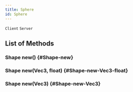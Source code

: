 ```yaml
---
title: Sphere
id: Sphere
---
```

`Client`
`Server`

## List of Methods

### Shape new() {#Shape-new}

### Shape new(Vec3, float) {#Shape-new-Vec3-float}

### Shape new(Vec3) {#Shape-new-Vec3}

